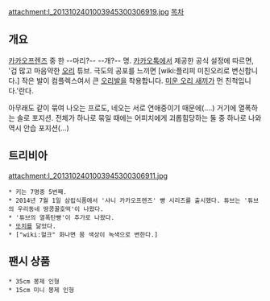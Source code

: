 attachment:l_2013102401003945300306919.jpg
[[목차]]
== 개요 ==
[[카카오프렌즈]] 중 한 --마리?-- --개?-- 명.
[[카카오톡]]에서 제공한 공식 설정에 따르면, '겁 많고 마음약한 [[오리]] 튜브. 극도의 공포를 느끼면 [wiki:플리피 미친오리로 변신합니다.] 작은 발이 컴플렉스여서 큰 [[오리발]]을 착용합니다. [[미운 오리 새끼]]가 먼 친척입니다.'란다.

아무래도 같이 묶여 나오는 프로도, 네오는 서로 연애중이기 때문에(....) 거기에 열폭하는 솔로 포지션. 전체가 하나로 묶일 때에는 어피치에게 괴롭힘당하는 둘 중 하나로 나와 역시 안습 포지션(...)
== 트리비아 ==
attachment:l_2013102401003945300306911.jpg
 * 키는 7명중 5번째.
 * 2014년 7월 1일 삼립식품에서 '샤니 카카오프렌즈' 빵 시리즈를 출시했다. 튜브는 '튜브의 우리동네 땅콩꿀호떡'이 나왔다.
 * '튜브의 열폭탄빵'이 추가로 나왔다.
 * [[또치]]를 닮았다.
 * ["wiki:헐크" 화나면 몸 색상이 녹색으로 변한다.]
== 팬시 상품 ==
 * 35cm 봉제 인형
 * 15cm 미니 봉제 인형

